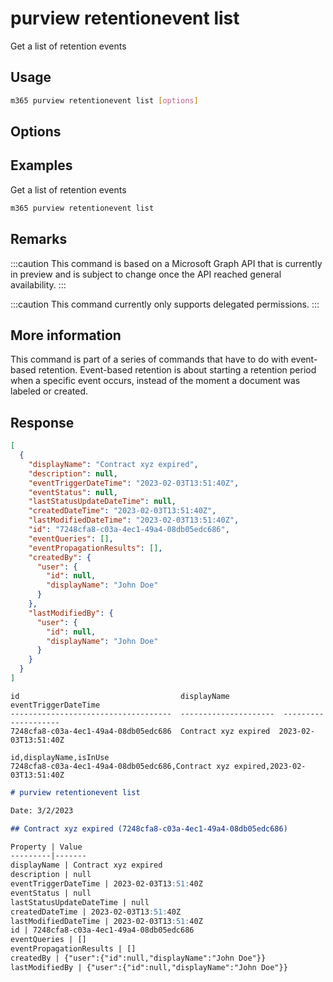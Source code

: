 
# purview retentionevent list

Get a list of retention events

## Usage

```sh
m365 purview retentionevent list [options]
```

## Options

<Global />

## Examples

Get a list of retention events

```sh
m365 purview retentionevent list
```

## Remarks

:::caution
This command is based on a Microsoft Graph API that is currently in preview and is subject to change once the API reached general availability.
:::

:::caution
This command currently only supports delegated permissions.
:::

## More information

This command is part of a series of commands that have to do with event-based retention. Event-based retention is about starting a retention period when a specific event occurs, instead of the moment a document was labeled or created.

## Response


<Tabs>
  <TabItem value="JSON">

  ```json
  [
    {
      "displayName": "Contract xyz expired",
      "description": null,
      "eventTriggerDateTime": "2023-02-03T13:51:40Z",
      "eventStatus": null,
      "lastStatusUpdateDateTime": null,
      "createdDateTime": "2023-02-03T13:51:40Z",
      "lastModifiedDateTime": "2023-02-03T13:51:40Z",
      "id": "7248cfa8-c03a-4ec1-49a4-08db05edc686",
      "eventQueries": [],
      "eventPropagationResults": [],
      "createdBy": {
        "user": {
          "id": null,
          "displayName": "John Doe"
        }
      },
      "lastModifiedBy": {
        "user": {
          "id": null,
          "displayName": "John Doe"
        }
      }
    }
  ]
  ```

  </TabItem>
  <TabItem value="Text">

  ```text
  id                                    displayName            eventTriggerDateTime
  ------------------------------------  ---------------------  --------------------
  7248cfa8-c03a-4ec1-49a4-08db05edc686  Contract xyz expired  2023-02-03T13:51:40Z
  ```

  </TabItem>
  <TabItem value="CSV">

  ```csv
  id,displayName,isInUse
  7248cfa8-c03a-4ec1-49a4-08db05edc686,Contract xyz expired,2023-02-03T13:51:40Z
  ```

  </TabItem>
  <TabItem value="Markdown">

  ```md
  # purview retentionevent list

  Date: 3/2/2023

  ## Contract xyz expired (7248cfa8-c03a-4ec1-49a4-08db05edc686)

  Property | Value
  ---------|-------
  displayName | Contract xyz expired
  description | null
  eventTriggerDateTime | 2023-02-03T13:51:40Z
  eventStatus | null
  lastStatusUpdateDateTime | null
  createdDateTime | 2023-02-03T13:51:40Z
  lastModifiedDateTime | 2023-02-03T13:51:40Z
  id | 7248cfa8-c03a-4ec1-49a4-08db05edc686
  eventQueries | []
  eventPropagationResults | []
  createdBy | {"user":{"id":null,"displayName":"John Doe"}}
  lastModifiedBy | {"user":{"id":null,"displayName":"John Doe"}}
  ```

  </TabItem>
</Tabs>

